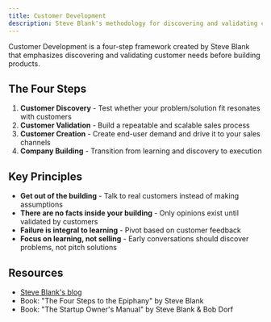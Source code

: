 ```yaml
---
title: Customer Development
description: Steve Blank's methodology for discovering and validating customer needs
---
```


Customer Development is a four-step framework created by Steve Blank that emphasizes discovering and validating customer needs before building products.

## The Four Steps

1. **Customer Discovery** - Test whether your problem/solution fit resonates with customers
2. **Customer Validation** - Build a repeatable and scalable sales process
3. **Customer Creation** - Create end-user demand and drive it to your sales channels
4. **Company Building** - Transition from learning and discovery to execution

## Key Principles

* **Get out of the building** - Talk to real customers instead of making assumptions
* **There are no facts inside your building** - Only opinions exist until validated by customers
* **Failure is integral to learning** - Pivot based on customer feedback
* **Focus on learning, not selling** - Early conversations should discover problems, not pitch solutions

## Resources

* [Steve Blank's blog](https://steveblank.com/)
* Book: "The Four Steps to the Epiphany" by Steve Blank
* Book: "The Startup Owner's Manual" by Steve Blank & Bob Dorf